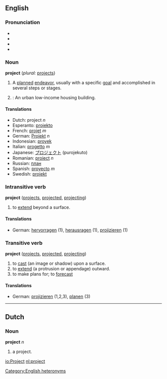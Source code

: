 ==English==

===Pronunciation===
*{{IPA|(Noun) US: /ˈpɻɑʤεkt/ UK: /ˈpɻɒʤεkt/ CA: /ˈpɹɑdʒεk̚t/}}
*{{IPA|(Verb) US: /pɻəˈʤεkt/ CA: /pɹəˈʤεk̚t/}}
*{{Audio|en-ca-project-noun.ogg|Audio (CA) (noun)}}
*{{Audio|en-ca-project-verb.ogg|Audio (CA) (verb)}}

===Noun===
'''project'''  (''plural:'' [[projects]])
# A [[plan]]ned [[endeavor]], usually with a specific [[goal]] and accomplished in several steps or stages.
# {{US}}: An urban low-income housing building.

==== Translations ====
*Dutch: project ''n''
*Esperanto: [[projekto]]
*French: [[projet]] ''m''
*German: [[Projekt]] ''n''
*Indonesian: [[proyek]]
*Italian: [[progetto]] ''m''
*Japanese: [[プロジェクト]] (purojekuto)
*Romanian: [[proiect]] ''n''
*Russian: [[план]]
*Spanish: [[proyecto]] ''m''
*Swedish: [[projekt]]

===Intransitive verb===
'''project'''  ([[projects]], [[projected]], [[projecting]])
#to [[extend]] beyond a surface.

====Translations====
*German: [[hervorragen]] (1), [[herausragen]] (1), [[projizieren]] (1)

===Transitive verb===
'''project'''  ([[projects]], [[projected]], [[projecting]])
# to [[cast]] (an image or shadow) upon a surface.
# to [[extend]] (a protrusion or appendage) outward.
# to make plans for; to [[forecast]]

====Translations====
*German: [[projizieren]] (1,2,3), [[planen]] (3)

----
==Dutch==
===Noun===
'''project''' ''n''

# a project.

[[Category:English heteronyms]]

[[io:Project]]
[[nl:project]]